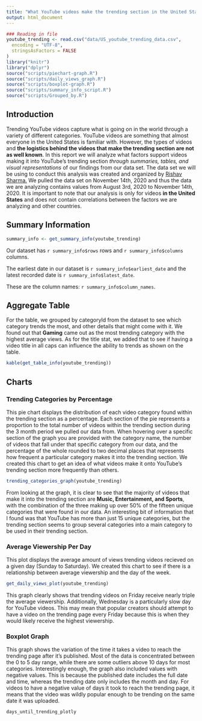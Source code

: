 ```yaml
---
title: "What YouTube videos make the trending section in the United States?"
output: html_document
---
```


```r
### Reading in file
youtube_trending <- read.csv("data/US_youtube_trending_data.csv",
  encoding = "UTF-8",
  stringsAsFactors = FALSE
)
library("knitr")
library("dplyr")
source("scripts/piechart-graph.R")
source("scripts/daily_views_graph.R")
source("scripts/boxplot-graph.R")
source("scripts/summary_info_script.R")
source("scripts/Grouped_by.R")
```
## Introduction

Trending YouTube videos capture what is going on in the world through a variety
of different categories. YouTube videos are something that almost everyone in 
the United States is familiar with. However, the types of videos and **the 
logistics behind the videos that make the trending section are not as 
well known**. In this report we will analyze what factors support videos making 
it into YouTube's trending section _through summaries, tables, and visual 
representations_ of our findings from our data set. The data set we will be
using to conduct this analysis was created and organized by 
[Rishav Sharma.](https://www.kaggle.com/rsrishav/youtube-trending-video-dataset?select=US_youtube_trending_data.csv)
We pulled the data set on November 14th, 2020 and thus the data we are analyzing
contains values from August 3rd, 2020 to November 14th, 2020. It is important
to note that our analysis is only for videos **in the United States** and does 
not contain correlations between the factors we are analyzing and other 
countries.

## Summary Information
```r
summary_info <- get_summary_info(youtube_trending)
```
Our dataset has `r summary_info$rows` rows and `r summary_info$columns` columns. 

The earliest date in our dataset is `r summary_info$earliest_date` and 
the latest recorded date is `r summary_info$latest_date`.

These are the column names: `r summary_info$column_names`.

## Aggregate Table
For the table, we grouped by categoryId from the dataset to see which category 
trends the most, and other details that might come with it. We found out that 
**Gaming** came out as the most trending category with the highest average 
views. As for the title stat, we added that to see if having a video title in
all caps can influence the ability to trends as shown on the table.
```r
kable(get_table_info(youtube_trending))
```

## Charts

### Trending Categories by Percentage
This pie chart displays the distribution of each video category found within the
trending section as a percentage. Each section of the pie represents a 
proportion to the total number of videos within the trending section during the 
3 month period we pulled our data from. When hovering over a specific section of
the graph you are provided with the category name, the number of videos that 
fall under that specific category from our data, and the percentage of the whole
rounded to two decimal places that represents how frequent a particular
category makes it into the trending section. We created this chart to get an 
idea of what videos make it onto YouTube's trending section more frequently than
others.

```r
trending_categories_graph(youtube_trending)
```

From looking at the graph, it is clear to see that the majority of videos that 
make it into the trending section are **Music, Entertainment, and Sports**, with
the combination of the three making up over 50% of the fifteen unique categories
that were found in our data. An interesting bit of information that I found was
that YouTube has more than just 15 unique categories, but the trending section
seems to group several categories into a main category to be used in their
trending section. 

### Average Viewership Per Day
This plot displays the average amount of views trending videos recieved on a given day (Sunday to Saturday). We created this chart to see if there is a relationship between average viewership and the day of the week. 

```r
get_daily_views_plot(youtube_trending)
```

This graph clearly shows that trending videos on Friday receive nearly triple the average viewership. Additionally, Wednesday is a particularly slow day for YouTube videos. This may mean that popular creators should attempt to have a video on the trending page every Friday because this is when they would likely receive the highest viewership.

### Boxplot Graph
This graph shows the variation of the time it takes a video to reach the
trending page after it's published. Most of the data is concentrated between the
0 to 5 day range, while there are some outliers above 10 days for most 
categories. Interestingly enough, the graph also included values with negative 
values. This is because the published date includes the full date and time, 
whereas the trending date only includes the month and day. For videos to have a 
negative value of days it took to reach the trending page, it means that the 
video was wildly popular enough to be trending on the same date it was uploaded.

```r
days_until_trending_plotly
```